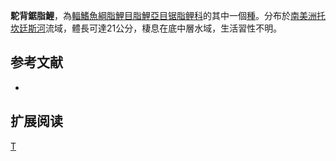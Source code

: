 {{Speciesbox 
| genus = Serrasalmus
| species = gibbus
| status = NE
| status_system = IUCN3.1
| authority =  [[Castelnau|Castelnau]], 1855
| synonyms = 
}}
'''駝背鋸脂鯉'''，為[[輻鰭魚綱|輻鰭魚綱]][[脂鯉目|脂鯉目]][[脂鯉亞目|脂鯉亞目]][[锯脂鲤科|锯脂鲤科]]的其中一個[[種|種]]。分布於[[南美洲|南美洲]][[托坎廷斯河|托坎廷斯河]]流域，體長可達21公分，棲息在底中層水域，生活習性不明。

==参考文献==
{{refbegin}}
*{{FishBase_species|genus=Serrasalmus|species=gibbus|year=2014|month=1}}
{{refend}}

== 扩展阅读 ==
{{refbegin}}
{{wikispecies-inline|Serrasalmus gibbus|駝背鋸脂鯉}}
{{refend}}

{{Taxonbar|from=Q5538863}}

[[Category:鋸脂鯉屬|T]]


{{魚類小作品}}